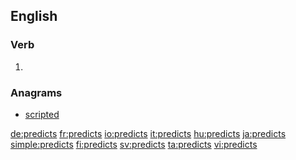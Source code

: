 ==English==

===Verb===
{{head|en}}

# {{en-third-person singular of|predict}}

===Anagrams===
* [[scripted#English|scripted]]

[[de:predicts]]
[[fr:predicts]]
[[io:predicts]]
[[it:predicts]]
[[hu:predicts]]
[[ja:predicts]]
[[simple:predicts]]
[[fi:predicts]]
[[sv:predicts]]
[[ta:predicts]]
[[vi:predicts]]